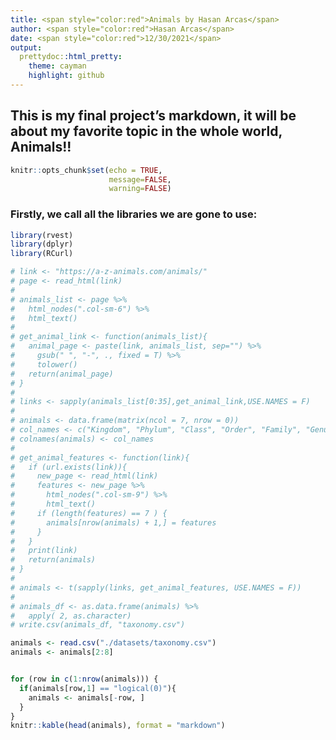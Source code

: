 ```yaml
---
title: <span style="color:red">Animals by Hasan Arcas</span>
author: <span style="color:red">Hasan Arcas</span>
date: <span style="color:red">12/30/2021</span>
output:
  prettydoc::html_pretty:
    theme: cayman
    highlight: github
---
```

## This is my final project's markdown, it will be about my favorite topic in the whole world, Animals!!

```r
knitr::opts_chunk$set(echo = TRUE, 
                      message=FALSE,
                      warning=FALSE)
```
### Firstly, we call all the libraries we are gone to use:
```r
library(rvest)
library(dplyr)
library(RCurl) 
```

```r
# link <- "https://a-z-animals.com/animals/"
# page <- read_html(link)
# 
# animals_list <- page %>% 
#   html_nodes(".col-sm-6") %>% 
#   html_text()
# 
# get_animal_link <- function(animals_list){
#   animal_page <- paste(link, animals_list, sep="") %>% 
#     gsub(" ", "-", ., fixed = T) %>% 
#     tolower()
#   return(animal_page)
# }
# 
# links <- sapply(animals_list[0:35],get_animal_link,USE.NAMES = F)
# 
# animals <- data.frame(matrix(ncol = 7, nrow = 0))
# col_names <- c("Kingdom", "Phylum", "Class", "Order", "Family", "Genus", "Scientific Name")
# colnames(animals) <- col_names
# 
# get_animal_features <- function(link){
#   if (url.exists(link)){
#     new_page <- read_html(link)
#     features <- new_page %>% 
#       html_nodes(".col-sm-9") %>% 
#       html_text()
#     if (length(features) == 7 ) {
#       animals[nrow(animals) + 1,] = features
#     }
#   }
#   print(link)
#   return(animals)
# }
# 
# animals <- t(sapply(links, get_animal_features, USE.NAMES = F))
# 
# animals_df <- as.data.frame(animals) %>% 
#   apply( 2, as.character)
# write.csv(animals_df, "taxonomy.csv")

animals <- read.csv("./datasets/taxonomy.csv")
animals <- animals[2:8]


for (row in c(1:nrow(animals))) {
  if(animals[row,1] == "logical(0)"){
    animals <- animals[-row, ]
  }
}
knitr::kable(head(animals), format = "markdown")
```


